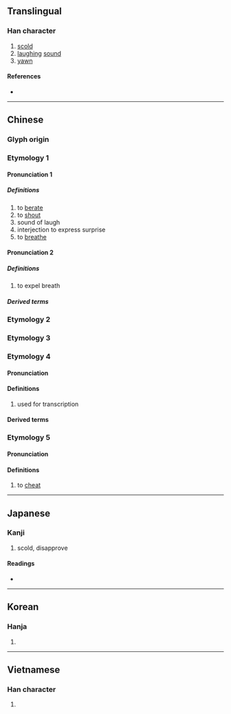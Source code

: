 {{character info/new}}
{{also|訶}}
==Translingual==

===Han character===
{{Han char|rn=30|rad=口|as=05|sn=8|four=61020|canj=RMNR|ids=⿰口可}}

# [[scold]]
# [[laughing]] [[sound]]
# [[yawn]]

====References====
* {{Han ref|kx=0183.020|dkj=03459|dj=0402.030|hdz=10598.100|uh=5475|ud=21621|bh=A8FE|bd=43262}}

----

==Chinese==
{{zh-forms}}

===Glyph origin===
{{Han etym}}
<!--Please check the pronouncion in dialects and old/middle Chinese, and then remove this comment
{{zh-pron
|m=hē,ē
|c=ho1,ho2,o1
|h=pfs=
|md=
|mn=qz,xm,zz:ho/tw:o
|mn_note=ho - literary; o - 阿 is used in the Mainland
|w=
|mc=y
|oc=y
|cat=
}}
-->
===Etymology 1===
====Pronunciation 1====
{{zh-pron
|m=hē
|cat=v,adv,interj
|mc=1
|oc=1,2
}}
=====Definitions=====
{{zh-hanzi}}

# to [[berate]]
# to [[shout]]
# sound of laugh
# interjection to express surprise
# to [[breathe]]

====Pronunciation 2====
<!--呼箇切-->
{{zh-pron
|m=hē
|cat=v
|mc=2
|oc=n,1
}}

=====Definitions=====
{{zh-hanzi}}
# to expel breath
=====Derived terms=====
{{zh-der|一气呵成}}
===Etymology 2===
{{zh-see|哈|v}}
===Etymology 3===
{{zh-see|啊|v}}
===Etymology 4===
====Pronunciation====
{{zh-pron
|m=kē
|cat=
}}
====Definitions====
{{zh-hanzi}}
# used for transcription
====Derived terms====
{{zh-der|呵羅單|呵叻}}
===Etymology 5===
====Pronunciation====
{{zh-pron
|m=huō
|cat=v
}}
====Definitions====
{{zh-hanzi}}

#to [[cheat]]

----

==Japanese==

===Kanji===
{{ja-kanji|grade=|rs=口05}}

# scold, disapprove

====Readings====
* {{ja-readings|on=[[か]] (ka)|kun=[[しかる]] (shikaru), [[わらう]] (warau)}}

----

==Korean==

===Hanja===
{{ko-hanja|hangeul=가|rv=ga|mr=ka}}

# {{defn|lang=ko|sort=口05}}

----

==Vietnamese==

===Han character===
{{vi-hantu|[[ha]], [[há]], [[hả]], [[hà]], [[khá]], [[khà]]|rs=口05}}

# {{defn|lang=vi|sort=口05}}